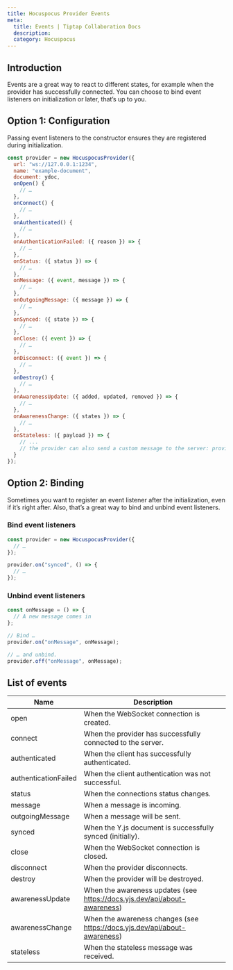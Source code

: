 ```yaml
---
title: Hocuspocus Provider Events
meta:
  title: Events | Tiptap Collaboration Docs
  description:
  category: Hocuspocus
---
```


## Introduction

Events are a great way to react to different states, for example when the provider has successfully connected. You can choose to bind event listeners on initialization or later, that’s up to you.

## Option 1: Configuration
Passing event listeners to the constructor ensures they are registered during initialization.

```js
const provider = new HocuspocusProvider({
  url: "ws://127.0.0.1:1234",
  name: "example-document",
  document: ydoc,
  onOpen() {
    // …
  },
  onConnect() {
    // …
  },
  onAuthenticated() {
    // …
  },
  onAuthenticationFailed: ({ reason }) => {
    // …
  },
  onStatus: ({ status }) => {
    // …
  },
  onMessage: ({ event, message }) => {
    // …
  },
  onOutgoingMessage: ({ message }) => {
    // …
  },
  onSynced: ({ state }) => {
    // …
  },
  onClose: ({ event }) => {
    // …
  },
  onDisconnect: ({ event }) => {
    // …
  },
  onDestroy() {
    // …
  },
  onAwarenessUpdate: ({ added, updated, removed }) => {
    // …
  },
  onAwarenessChange: ({ states }) => {
    // …
  },
  onStateless: ({ payload }) => {
    // ...
    // the provider can also send a custom message to the server: provider.sendStateless('any string payload')
  }
});
```

## Option 2: Binding
Sometimes you want to register an event listener after the initialization, even if it’s right after. Also, that’s a great way to bind and unbind event listeners.

### Bind event listeners

```js
const provider = new HocuspocusProvider({
  // …
});

provider.on("synced", () => {
  // …
});
```

### Unbind event listeners

```js
const onMessage = () => {
  // A new message comes in
};

// Bind …
provider.on("onMessage", onMessage);

// … and unbind.
provider.off("onMessage", onMessage);
```

## List of events

| Name                 | Description                                                               |
| -------------------- | ------------------------------------------------------------------------- |
| open                 | When the WebSocket connection is created.                                 |
| connect              | When the provider has successfully connected to the server.               |
| authenticated        | When the client has successfully authenticated.                           |
| authenticationFailed | When the client authentication was not successful.                        |
| status               | When the connections status changes.                                      |
| message              | When a message is incoming.                                               |
| outgoingMessage      | When a message will be sent.                                              |
| synced               | When the Y.js document is successfully synced (initially).                |
| close                | When the WebSocket connection is closed.                                  |
| disconnect           | When the provider disconnects.                                            |
| destroy              | When the provider will be destroyed.                                      |
| awarenessUpdate      | When the awareness updates (see https://docs.yjs.dev/api/about-awareness) |
| awarenessChange      | When the awareness changes (see https://docs.yjs.dev/api/about-awareness) |
| stateless            | When the stateless message was received.                                  |
